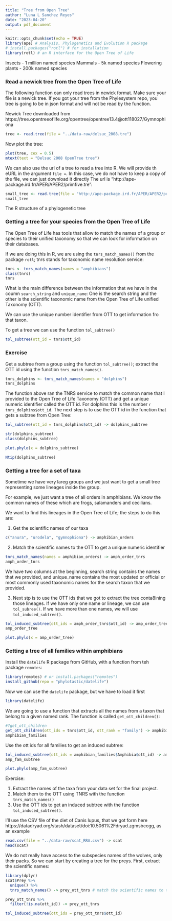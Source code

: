 ```yaml
---
title: "Tree from Open Tree"
author: "Luna L Sanchez Reyes"
date: "2023-04-20"
output: pdf_document
---
```


```r
knitr::opts_chunk$set(echo = TRUE)
library(ape) # Analysis, Phylogenetics and Evolution R package
# install.packages("rotl") # for installation
library(rotl) # an R interface for the Open Tree of Life
```

Insects - 1 million named species
Mammals - 5k named species
Flowering plants - 200k named species 

### Read a newick tree from the Open Tree of Life

The following function can only read trees in newick format. Make sure your file is a newick tree.
If you got your tree from the Phylesystem repo, you tree is going to be in json format and will not be read by the function.

Newick Tree downloaded from https://tree.opentreeoflife.org/opentree/opentree13.4@ott118027/Gymnophiona

```r
tree <- read.tree(file = "../data-raw/delsuc_2008.tre")
```

Now plot the tree:

```r
plot(tree, cex = 0.5)
mtext(text = "Delsuc 2008 OpenTree tree")
```

We can also use the url of a tree to read a tree into R. We will provide th eURL in the argument `file =`.
In this case, we do not have to keep a copy of the file, we can just download it directly 
The url is “http://ape-package.ird.fr/APER/APER2/primfive.tre”:

```r
small_tree <- read.tree(file = "http://ape-package.ird.fr/APER/APER2/primfive.tre")
small_tree
```
The R structure of a phylogenetic tree

### Getting a tree for your species from the Open Tree of Life

The Open Tree of Life has tools that allow to match the names of a group or species to their unified taxonomy so that we can look for information on their databases.

If we are doing this in R, we are using the `tnrs_match_names()` from the package `rotl`; tnrs stands for taxonomic name resolution service:

```r
tnrs <- tnrs_match_names(names = "amphibians")
class(tnrs)
tnrs
```
What is the main difference between the information that we have in the coumn `search_string` and `unique_name`:
One is the search string and the other is the scientific taxonomic name from the Open Tree of Life unified Taxonomy (OTT).

We can use the unique number identifier from OTT to get information fro that taxon.

To get a tree we can use the function `tol_subtree()`

```r
tol_subtree(ott_id = tnrs$ott_id)
```

### Exercise

Get a subtree from a group using the function `tol_subtree()`; extract the OTT id using the function `tnrs_match_names()`.

```r
tnrs_dolphins <- tnrs_match_names(names = "dolphins")
tnrs_dolphins
```
The function above ran the TNRS service to match the common name that I provided to the Open Tree of Life Taxonomy (OTT) and get a unique numeric identifier called the OTT id.
For dolphins this is the number `r tnrs_dolphins$ott_id`. 
The next step is to use the OTT id in the function that gets a subtree from Open Tree:

```r
tol_subtree(ott_id = tnrs_dolphins$ott_id) -> dolphins_subtree
```

```r
str(dolphins_subtree)
class(dolphins_subtree)
```

```r
plot.phylo(x = dolphins_subtree)
```

```r
Ntip(dolphins_subtree)
```

### Getting a tree for a set of taxa

Sometime we have very lareg groups and we just want to get a small tree representing some lineages inside the group.

For example, we just want a tree of all orders in amphibians. We know the common names of these which are frogs, salamanders and cecilians.

We want to find this lineages in the Open Tree of Life; the steps to do this are:

1. Get the scientific names of our taxa

```r
c("anura", "urodela", "gymnophiona") -> amphibian_orders
```

2. Match the scientific names to the OTT to get a unique numeric identifier

```r
tnrs_match_names(names = amphibian_orders) -> amph_order_tnrs
amph_order_tnrs
```

We have two columns at the beginning, search string contains the names that we provided, and unique_name contains the most updated or official or most commonly used taxonomic names for the search taxon that we provided.

3. Next stp is to use the OTT ids that we got to extract the tree conta8ining those lineages.
If we have only one name or lineage, we can use `tol_subree()`.
If we have more than one names, we will use `tol_induced_subtree()`.

```r
tol_induced_subtree(ott_ids = amph_order_tnrs$ott_id) -> amp_order_tree
amp_order_tree
```

```r
plot.phylo(x = amp_order_tree)
```

### Getting a tree of all families within amphibians


Install the `datelife` R package from GitHub, with a function from teh package `remotes`:

```r
library(remotes) # or install.packages("remotes")
install_github(repo = "phylotastic/datelife")
```

Now we can use the `datelife` package, but we have to load it first
```r
library(datelife)
```

We are going to use a function that extracts all the names from a taxon that belong to a given named rank. The function is called `get_ott_children()`:

```r
#?get_ott_children
get_ott_children(ott_ids = tnrs$ott_id, ott_rank = "family") -> amphibian_families
amphibian_families
```

Use the ott ids for all families to get an induced subtree:

```r
tol_induced_subtree(ott_ids = amphibian_families$Amphibia$ott_id) -> amp_fam_subtree
amp_fam_subtree
```
```r
plot.phylo(amp_fam_subtree)
```

Exercise:

1. Extract the names of the taxa from your data set for the final project.
2. Match them to the OTT using TNRS with the function `tnrs_match_names()`
3. Use the OTT ids to get an induced subtree with the function `tol_induced_subtree()`. 

I'll use the CSV file of the diet of Canis lupus, that we got form here https://datadryad.org/stash/dataset/doi:10.5061%2Fdryad.zgmsbccgg, as an example

```r
read.csv(file = "../data-raw/scat_RRA.csv") -> scat
head(scat)
```

We do not really have access to the subspecies names of the wolves, only their packs.
So we can start by creating a tree for the preys.
First, extract the scientific names:

```r
library(dplyr)
scat$Prey %>% 
  unique() %>% 
  tnrs_match_names() -> prey_ott_tnrs # match the scientific names to the Open Tree of Life Taxonomy

```

```r
prey_ott_tnrs %>% 
  filter(!is.na(ott_id)) -> prey_ott_tnrs

tol_induced_subtree(ott_ids = prey_ott_tnrs$ott_id)
```



